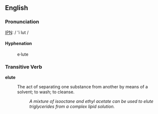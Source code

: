 ==English==

===Pronunciation===
[[Wiktionary:Pronunciation_key|IPN]]: / 'i lut /

====Hyphenation====
: e&middot;lute

===Transitive Verb===
'''elute'''
: The act of separating one substance from another by means of a solvent; to wash; to cleanse.
:: ''A mixture of isooctane and ethyl acetate can be used to elute triglycerides from a complex lipid solution.''